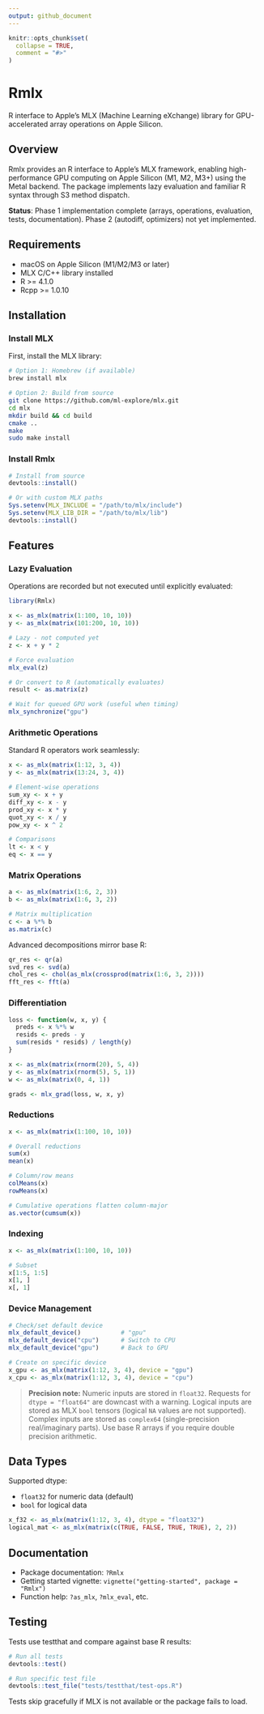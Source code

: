 ```yaml
---
output: github_document
---
```


```r
knitr::opts_chunk$set(
  collapse = TRUE,
  comment = "#>"
)
```

# Rmlx

R interface to Apple's MLX (Machine Learning eXchange) library for GPU-accelerated array operations on Apple Silicon.

## Overview

Rmlx provides an R interface to Apple's MLX framework, enabling high-performance GPU computing on Apple Silicon (M1, M2, M3+) using the Metal backend. The package implements lazy evaluation and familiar R syntax through S3 method dispatch.

**Status**: Phase 1 implementation complete (arrays, operations, evaluation, tests, documentation). Phase 2 (autodiff, optimizers) not yet implemented.

## Requirements

- macOS on Apple Silicon (M1/M2/M3 or later)
- MLX C/C++ library installed
- R >= 4.1.0
- Rcpp >= 1.0.10

## Installation

### Install MLX

First, install the MLX library:

```bash
# Option 1: Homebrew (if available)
brew install mlx

# Option 2: Build from source
git clone https://github.com/ml-explore/mlx.git
cd mlx
mkdir build && cd build
cmake ..
make
sudo make install
```

### Install Rmlx

```r
# Install from source
devtools::install()

# Or with custom MLX paths
Sys.setenv(MLX_INCLUDE = "/path/to/mlx/include")
Sys.setenv(MLX_LIB_DIR = "/path/to/mlx/lib")
devtools::install()
```

## Features

### Lazy Evaluation

Operations are recorded but not executed until explicitly evaluated:

```r
library(Rmlx)

x <- as_mlx(matrix(1:100, 10, 10))
y <- as_mlx(matrix(101:200, 10, 10))

# Lazy - not computed yet
z <- x + y * 2

# Force evaluation
mlx_eval(z)

# Or convert to R (automatically evaluates)
result <- as.matrix(z)

# Wait for queued GPU work (useful when timing)
mlx_synchronize("gpu")
```

### Arithmetic Operations

Standard R operators work seamlessly:

```r
x <- as_mlx(matrix(1:12, 3, 4))
y <- as_mlx(matrix(13:24, 3, 4))

# Element-wise operations
sum_xy <- x + y
diff_xy <- x - y
prod_xy <- x * y
quot_xy <- x / y
pow_xy <- x ^ 2

# Comparisons
lt <- x < y
eq <- x == y
```

### Matrix Operations

```r
a <- as_mlx(matrix(1:6, 2, 3))
b <- as_mlx(matrix(1:6, 3, 2))

# Matrix multiplication
c <- a %*% b
as.matrix(c)
```

Advanced decompositions mirror base R:

```r
qr_res <- qr(a)
svd_res <- svd(a)
chol_res <- chol(as_mlx(crossprod(matrix(1:6, 3, 2))))
fft_res <- fft(a)
```

### Differentiation

```r
loss <- function(w, x, y) {
  preds <- x %*% w
  resids <- preds - y
  sum(resids * resids) / length(y)
}

x <- as_mlx(matrix(rnorm(20), 5, 4))
y <- as_mlx(matrix(rnorm(5), 5, 1))
w <- as_mlx(matrix(0, 4, 1))

grads <- mlx_grad(loss, w, x, y)
```

### Reductions

```r
x <- as_mlx(matrix(1:100, 10, 10))

# Overall reductions
sum(x)
mean(x)

# Column/row means
colMeans(x)
rowMeans(x)

# Cumulative operations flatten column-major
as.vector(cumsum(x))
```

### Indexing

```r
x <- as_mlx(matrix(1:100, 10, 10))

# Subset
x[1:5, 1:5]
x[1, ]
x[, 1]
```

### Device Management

```r
# Check/set default device
mlx_default_device()           # "gpu"
mlx_default_device("cpu")      # Switch to CPU
mlx_default_device("gpu")      # Back to GPU

# Create on specific device
x_gpu <- as_mlx(matrix(1:12, 3, 4), device = "gpu")
x_cpu <- as_mlx(matrix(1:12, 3, 4), device = "cpu")
```

> **Precision note:** Numeric inputs are stored in `float32`. Requests for `dtype = "float64"` are downcast with a warning. Logical inputs are stored as MLX `bool` tensors (logical `NA` values are not supported). Complex inputs are stored as `complex64` (single-precision real/imaginary parts). Use base R arrays if you require double precision arithmetic.

## Data Types

Supported dtype:

- `float32` for numeric data (default)
- `bool` for logical data

```r
x_f32 <- as_mlx(matrix(1:12, 3, 4), dtype = "float32")
logical_mat <- as_mlx(matrix(c(TRUE, FALSE, TRUE, TRUE), 2, 2))
```

## Documentation

- Package documentation: `?Rmlx`
- Getting started vignette: `vignette("getting-started", package = "Rmlx")`
- Function help: `?as_mlx`, `?mlx_eval`, etc.

## Testing

Tests use testthat and compare against base R results:

```r
# Run all tests
devtools::test()

# Run specific test file
devtools::test_file("tests/testthat/test-ops.R")
```

Tests skip gracefully if MLX is not available or the package fails to load.
